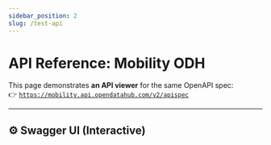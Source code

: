 ```yaml
---
sidebar_position: 2
slug: /test-api
---
```



# API Reference: Mobility ODH

This page demonstrates **an API viewer** for the same OpenAPI spec:  
👉 [`https://mobility.api.opendatahub.com/v2/apispec`](https://mobility.api.opendatahub.com/v2/apispec)

---

## ⚙️ Swagger UI (Interactive)

<SwaggerUIWrapper
  url="https://mobility.api.opendatahub.com/v2/apispec"
  docExpansion="none"
  tryItOutEnabled={true}
/>
